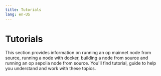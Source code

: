 ```yaml
---
title: Tutorials
lang: en-US
---
```



# Tutorials

This section provides information on running an op mainnet node from source, running a node with docker, building a node from source and running an op sepolia node from source. You'll find tutorial, guide to help you understand and work with these topics.

<Cards>
  <Card title="Running an op mainnet node from source" href="/builders/node-operators/tutorials/mainnet" />

  <Card title="Running a node with docker" href="/builders/node-operators/tutorials/node-from-docker" />

  <Card title="Building a node from source" href="/builders/node-operators/tutorials/node-from-source" />

  <Card title="Running an op sepolia node from source" href="/builders/node-operators/tutorials/testnet" />
</Cards>
